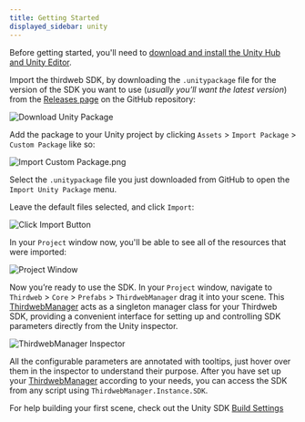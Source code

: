 ```yaml
---
title: Getting Started
displayed_sidebar: unity
---
```



Before getting started, you'll need to
[download and install the Unity Hub and Unity Editor](https://learn.unity.com/tutorial/install-the-unity-hub-and-editor).

Import the thirdweb SDK, by downloading the `.unitypackage` file for the version of the SDK
you want to use (_usually you’ll want the latest version_) from the
[Releases page](https://github.com/thirdweb-dev/unity-sdk/releases) on the GitHub repository:

![Download Unity Package](./assets/unitypackage.png)

Add the package to your Unity project by clicking `Assets` > `Import Package` > `Custom Package` like so:

![Import Custom Package.png](./assets/import2.png)

Select the `.unitypackage` file you just downloaded from GitHub to open the `Import Unity Package` menu.

Leave the default files selected, and click `Import`:

![Click Import Button](./assets/import3.png)

In your `Project` window now, you'll be able to see all of the resources that were imported:

![Project Window](./assets/project.png)

Now you’re ready to use the SDK. In your `Project` window, navigate to `Thirdweb` > `Core` > `Prefabs` > `ThirdwebManager` drag it into your scene. This [ThirdwebManager](./ThirdwebManager) acts as a singleton manager class for your Thirdweb SDK, providing a convenient interface for setting up and controlling SDK parameters directly from the Unity inspector.

![ThirdwebManager Inspector](./assets/thirdweb_manager.png)

All the configurable parameters are annotated with tooltips, just hover over them in the inspector to understand their purpose. After you have set up your [ThirdwebManager](./ThirdwebManager) according to your needs, you can access the SDK from any script using `ThirdwebManager.Instance.SDK`.

For help building your first scene, check out the Unity SDK [Build Settings](https://github.com/thirdweb-dev/unity-sdk#build)
